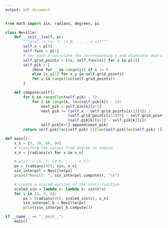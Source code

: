 ```yaml
---
output: pdf_document
---
```

```python
from math import sin, radians, degrees, pi

class Neville:
    def __init__(self, p):
        """p(x) := (x; f; [x_0, ... , x_n])"""
        self.x = p[0]
        self.func = p[1]
        # for each x calculate the corresponding y and eliminate duplicates
        self.grid_points = [(x, self.func(x)) for x in p[2]]
        self.pik = [
            [None for _ in range(i)] if i != 0
            else [x_y[1] for x_y in self.grid_points]
            for i in range(len(self.grid_points))
        ]

    def compute(self):
        for k in range(len(self.pik) - 1):
            for i in range(k, len(self.pik[k]) - 1):
                next_pik = self.pik[k][i+1] 
                next_pik += (self.x - self.grid_points[i+1][0]) / 
                            (self.grid_points[i+1][0] - self.grid_points[i-k][0]) *
                            (self.pik[k][i+1] - self.pik[k][i])
                self.pik[k+1].append(next_pik)
        return self.pik[len(self.pik)-1][len(self.pik[len(self.pik)-1]) - 1]

def main():
    x_n = [0, 30, 60, 90]
    # transform the values from degree to radian
    x_n = [radians(x) for x in x_n]

    # p(x) := (x; f; [x_0, ... , x_n])
    px = [radians(45), sin, x_n]
    sin_interpol = Neville(px)
    print("Result: ", sin_interpol.compute(), "\n")

    # create a scaled version of the sin() function
    scaled_sin = lambda n: lambda x: sin(n*x)
    for i in [2, 4, 8]:
        px = [radians(45), scaled_sin(i), x_n]
        sin_interpol_b = Neville(px)
        print(sin_interpol_b.compute())

if __name__ == "__main__":
    main()
```
